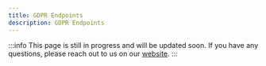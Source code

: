 ```yaml
---
title: GDPR Endpoints
description: GDPR Endpoints
---
```


:::info
This page is still in progress and will be updated soon.
If you have any questions, please reach out to us on our [website](https://getstream.io/video/#contact).
:::
